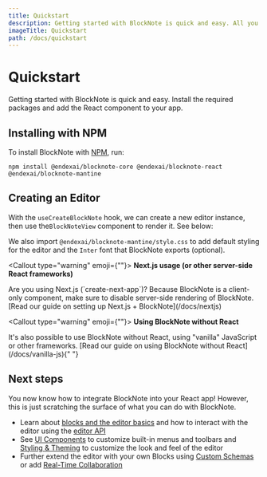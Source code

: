 ```yaml
---
title: Quickstart
description: Getting started with BlockNote is quick and easy. All you need to do is install the package and add the React component to your app!
imageTitle: Quickstart
path: /docs/quickstart
---
```



# Quickstart

Getting started with BlockNote is quick and easy. Install the required packages and add the React component to your app.

## Installing with NPM

To install BlockNote with [NPM](https://docs.npmjs.com/downloading-and-installing-node-js-and-npm), run:

```console
npm install @endexai/blocknote-core @endexai/blocknote-react @endexai/blocknote-mantine
```

## Creating an Editor

With the `useCreateBlockNote` hook, we can create a new editor instance, then use the`BlockNoteView` component to render it. See below:

<Example name="basic/minimal" />

We also import `@endexai/blocknote-mantine/style.css` to add default styling for the editor and the `Inter` font that BlockNote exports (optional).

<Callout type="warning" emoji={""}>
  <strong>Next.js usage (or other server-side React frameworks)</strong>
  <p>
    Are you using Next.js (`create-next-app`)? Because BlockNote is a
    client-only component, make sure to disable server-side rendering of
    BlockNote. [Read our guide on setting up Next.js + BlockNote](/docs/nextjs)
  </p>
</Callout>

<Callout type="warning" emoji={""}>
  <strong>Using BlockNote without React</strong>
  <p>
    It's also possible to use BlockNote without React, using "vanilla"
    JavaScript or other frameworks. [Read our guide on using BlockNote without
    React](/docs/vanilla-js){" "}
  </p>
</Callout>

## Next steps

You now know how to integrate BlockNote into your React app! However, this is just scratching the surface of what you can do with BlockNote.

- Learn about [blocks and the editor basics](/docs/editor-basics) and how to interact with the editor using the [editor API](/docs/editor-api)
- See [UI Components](/docs/ui-components) to customize built-in menus and toolbars and [Styling & Theming](/docs/styling-theming) to customize the look and feel of the editor
- Further extend the editor with your own Blocks using [Custom Schemas](/docs/custom-schemas) or add [Real-Time Collaboration](/docs/advanced/real-time-collaboration)
